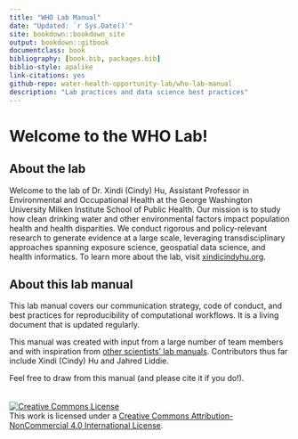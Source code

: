 ```yaml
--- 
title: "WHO Lab Manual"
date: "Updated: `r Sys.Date()`"
site: bookdown::bookdown_site
output: bookdown::gitbook
documentclass: book
bibliography: [book.bib, packages.bib]
biblio-style: apalike
link-citations: yes
github-repo: water-health-opportunity-lab/who-lab-manual
description: "Lab practices and data science best practices"
---
```


# Welcome to the WHO Lab!

## About the lab
Welcome to the lab of Dr. Xindi (Cindy) Hu, Assistant Professor in Environmental and Occupational Health at the George Washington University Milken Institute School of Public Health. Our mission is to study how clean drinking water and other environmental factors impact population health and health disparities. We conduct rigorous and policy-relevant research to generate evidence at a large scale, leveraging transdisciplinary approaches spanning exposure science, geospatial data science, and health informatics. To learn more about the lab, visit [xindicindyhu.org](https://xindicindyhu.org/).

## About this lab manual
This lab manual covers our communication strategy, code of conduct, and best practices for reproducibility of computational workflows. It is a living document that is updated regularly. 

This manual was created with input from a large number of team members and with inspiration from [other scientists' lab manuals](https://jadebc.github.io/lab-manual/). 
Contributors thus far include Xindi (Cindy) Hu and Jahred Liddie.

Feel free to draw from this manual (and please cite it if you do!).  
<br>
<br>
<a rel="license" href="http://creativecommons.org/licenses/by-nc/4.0/"><img alt="Creative Commons License" style="border-width:0" src="https://i.creativecommons.org/l/by-nc/4.0/88x31.png" /></a><br />This work is licensed under a <a rel="license" href="http://creativecommons.org/licenses/by-nc/4.0/">Creative Commons Attribution-NonCommercial 4.0 International License</a>.

